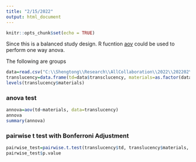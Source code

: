 ```yaml
---
title: "2/15/2022"
output: html_document
---
```


```r
knitr::opts_chunk$set(echo = TRUE)
```

Since this is a balanced study design. R fucntion  [aov](https://www.rdocumentation.org/packages/stats/versions/3.6.2/topics/aov) could be used to perform one way anova.  



The following are groups  

```r
data=read.csv("C:\\Shengtong\\Research\\AllCollaboration\\2022\\202202\\Essa\\Translucency.csv", header=T)
translucency=data.frame(td=data$transclucency, materials=as.factor(data$materials))
levels(translucency$materials)
```

### anova test 

```r
annova=aov(td~materials, data=translucency)
annova
summary(annova)
```


### pairwise t test with Bonferroni Adjustment

```r
pairwise_test=pairwise.t.test(translucency$td, translucency$materials, p.adjust.method = "bonf")
pairwise_test$p.value
```